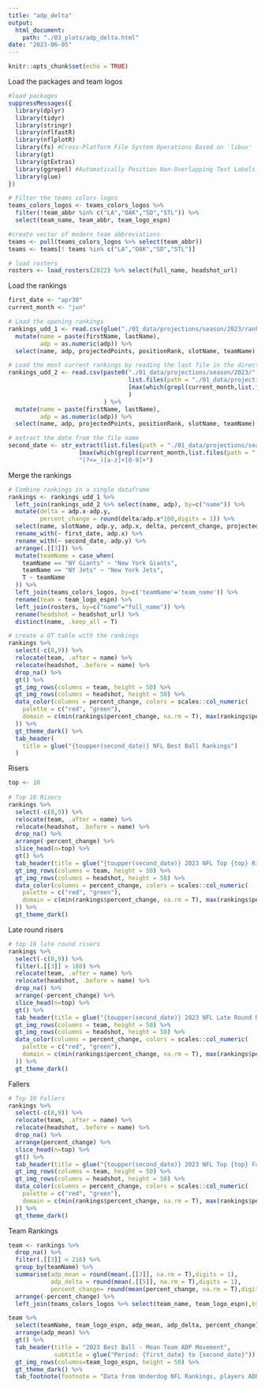 ```yaml
---
title: "adp_delta"
output:
  html_document:
    path: "./03_plots/adp_delta.html"
date: "2023-06-05"
---
```


```r
knitr::opts_chunk$set(echo = TRUE)
```

Load the packages and team logos

```r
#load packages
suppressMessages({
  library(dplyr)
  library(tidyr)
  library(stringr)
  library(nflfastR) 
  library(nflplotR)
  library(fs) #Cross-Platform File System Operations Based on 'libuv'
  library(gt)
  library(gtExtras)
  library(ggrepel) #Automatically Position Non-Overlapping Text Labels with 'ggplot2'
  library(glue)
})

# Filter the teams colors logos
teams_colors_logos <- teams_colors_logos %>% 
  filter(!team_abbr %in% c("LA","OAK","SD","STL")) %>% 
  select(team_name, team_abbr, team_logo_espn)

#create vector of modern team abbreviations
teams <- pull(teams_colors_logos %>% select(team_abbr)) 
teams <- teams[! teams %in% c("LA","OAK","SD","STL")]

# load rosters
rosters <- load_rosters(2022) %>% select(full_name, headshot_url)

```

Load the rankings

```r
first_date <- "apr30"
current_month <- "jun"

# Load the opening rankings
rankings_udd_1 <- read.csv(glue("./01_data/projections/season/2023/rankings_{first_date}.csv")) %>% 
  mutate(name = paste(firstName, lastName),
         adp = as.numeric(adp)) %>% 
  select(name, adp, projectedPoints, positionRank, slotName, teamName)

# Load the most current rankings by reading the last file in the directory
rankings_udd_2 <- read.csv(paste0("./01_data/projections/season/2023/", 
                                  list.files(path = "./01_data/projections/season/2023/")
                                  [max(which(grepl(current_month,list.files(path = "./01_data/projections/season/2023/"))))]
                                  )
                           ) %>% 
  mutate(name = paste(firstName, lastName), 
         adp = as.numeric(adp)) %>% 
  select(name, adp, projectedPoints, positionRank, slotName, teamName)

# extract the date from the file name
second_date <- str_extract(list.files(path = "./01_data/projections/season/2023/")
                    [max(which(grepl(current_month,list.files(path = "./01_data/projections/season/2023/"))))], 
                    "(?<=_)[a-z]+[0-9]+")

```

Merge the rankings

```r

# Combine rankings in a single dataframe
rankings <- rankings_udd_1 %>% 
  left_join(rankings_udd_2 %>% select(name, adp), by=c("name")) %>% 
  mutate(delta = adp.x-adp.y, 
         percent_change = round(delta/adp.x*100,digits = 1)) %>% 
  select(name, slotName, adp.y, adp.x, delta, percent_change, projectedPoints, teamName) %>% 
  rename_with(~ first_date, adp.x) %>% 
  rename_with(~ second_date, adp.y) %>% 
  arrange(.[[3]]) %>% 
  mutate(teamName = case_when(
    teamName == "NY Giants" ~ "New York Giants", 
    teamName == "NY Jets" ~ "New York Jets", 
    T ~ teamName
  )) %>% 
  left_join(teams_colors_logos, by=c('teamName'='team_name')) %>% 
  rename(team = team_logo_espn) %>% 
  left_join(rosters, by=c("name"="full_name")) %>% 
  rename(headshot = headshot_url) %>% 
  distinct(name, .keep_all = T)

# create a GT table with the rankings
rankings %>% 
  select(-c(8,9)) %>% 
  relocate(team, .after = name) %>% 
  relocate(headshot, .before = name) %>% 
  drop_na() %>% 
  gt() %>% 
  gt_img_rows(columns = team, height = 50) %>% 
  gt_img_rows(columns = headshot, height = 50) %>% 
  data_color(columns = percent_change, colors = scales::col_numeric(
    palette = c("red", "green"), 
    domain = c(min(rankings$percent_change, na.rm = T), max(rankings$percent_change, na.rm = T))
  )) %>% 
  gt_theme_dark() %>% 
  tab_header(
    title = glue("{toupper(second_date)} NFL Best Ball Rankings")
  ) 


```

Risers

```r

top <- 10
  
# Top 10 Risers
rankings %>% 
  select(-c(8,9)) %>% 
  relocate(team, .after = name) %>% 
  relocate(headshot, .before = name) %>% 
  drop_na() %>% 
  arrange(-percent_change) %>% 
  slice_head(n=top) %>% 
  gt() %>% 
  tab_header(title = glue("{toupper(second_date)} 2023 NFL Top {top} Risers")) %>% 
  gt_img_rows(columns = team, height = 50) %>% 
  gt_img_rows(columns = headshot, height = 50) %>% 
  data_color(columns = percent_change, colors = scales::col_numeric(
    palette = c("red", "green"), 
    domain = c(min(rankings$percent_change, na.rm = T), max(rankings$percent_change, na.rm = T))
  )) %>% 
  gt_theme_dark()

```

Late round risers

```r

# top 10 late round risers
rankings %>% 
  select(-c(8,9)) %>% 
  filter(.[[3]] > 180) %>% 
  relocate(team, .after = name) %>% 
  relocate(headshot, .before = name) %>% 
  drop_na() %>% 
  arrange(-percent_change) %>% 
  slice_head(n=top) %>% 
  gt() %>% 
  tab_header(title = glue("{toupper(second_date)} 2023 NFL Late Round Risers")) %>% 
  gt_img_rows(columns = team, height = 50) %>% 
  gt_img_rows(columns = headshot, height = 50) %>% 
  data_color(columns = percent_change, colors = scales::col_numeric(
    palette = c("red", "green"), 
    domain = c(min(rankings$percent_change, na.rm = T), max(rankings$percent_change, na.rm = T))
  )) %>% 
  gt_theme_dark()
```

Fallers

```r

# Top 10 Fallers
rankings %>% 
  select(-c(8,9)) %>% 
  relocate(team, .after = name) %>% 
  relocate(headshot, .before = name) %>% 
  drop_na() %>% 
  arrange(percent_change) %>% 
  slice_head(n=top) %>% 
  gt() %>% 
  tab_header(title = glue("{toupper(second_date)} 2023 NFL Top {top} Fallers")) %>% 
  gt_img_rows(columns = team, height = 50) %>% 
  gt_img_rows(columns = headshot, height = 50) %>% 
  data_color(columns = percent_change, colors = scales::col_numeric(
    palette = c("red", "green"), 
    domain = c(min(rankings$percent_change, na.rm = T), max(rankings$percent_change, na.rm = T))
  )) %>% 
  gt_theme_dark()

```

Team Rankings

```r

team <- rankings %>% 
  drop_na() %>% 
  filter(.[[3]] < 216) %>% 
  group_by(teamName) %>% 
  summarise(adp_mean = round(mean(.[[3]], na.rm = T),digits = 1),
            adp_delta = round(mean(.[[5]], na.rm = T),digits = 1), 
            percent_change= round(mean(percent_change, na.rm = T),digits = 2)) %>% 
  arrange(-percent_change) %>% 
  left_join(teams_colors_logos %>% select(team_name, team_logo_espn),by=c('teamName'='team_name'))

team %>%
  select(teamName, team_logo_espn, adp_mean, adp_delta, percent_change) %>% 
  arrange(adp_mean) %>% 
  gt() %>% 
  tab_header(title = "2023 Best Ball - Mean Team ADP Movement", 
             subtitle = glue("Period: {first_date} to {second_date}")) %>% 
  gt_img_rows(columns=team_logo_espn, height = 50) %>% 
  gt_theme_dark() %>% 
  tab_footnote(footnote = "Data from Underdog NFL Rankings, players ADP > 215 filtered out")

```